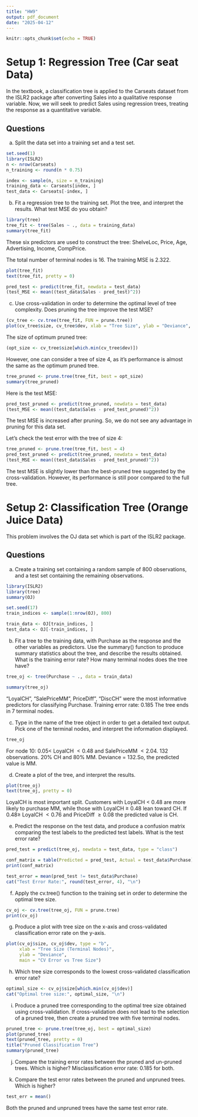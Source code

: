 ```yaml
---
title: "HW9"
output: pdf_document
date: "2025-04-12"
---
```


```r
knitr::opts_chunk$set(echo = TRUE)
```

# Setup 1: Regression Tree (Car seat Data)
In the textbook, a classification tree is applied to the Carseats dataset from the ISLR2 package after converting Sales into a qualitative response variable. Now, we will seek to predict Sales using regression trees, treating the response as a quantitative variable.

## Questions
a. Split the data set into a training set and a test set.
```r
set.seed(1)
library(ISLR2)
n <- nrow(Carseats)
n_training <- round(n * 0.75)

index <- sample(n, size = n_training)
training_data <- Carseats[index, ]
test_data <- Carseats[-index, ]
```

b. Fit a regression tree to the training set. Plot the tree, and interpret the results. What test MSE do you obtain?
```r
library(tree)
tree_fit <- tree(Sales ~ ., data = training_data)
summary(tree_fit)
```
These six predictors are used to construct the tree: ShelveLoc, Price, Age, Advertising, Income, CompPrice.

The total number of terminal nodes is 16. The training MSE is 2.322.
```r
plot(tree_fit)
text(tree_fit, pretty = 0)

pred_test <- predict(tree_fit, newdata = test_data)
(test_MSE <- mean((test_data$Sales - pred_test)^2))
```


c. Use cross-validation in order to determine the optimal level of tree complexity. Does pruning the tree improve the test MSE?
```r
(cv_tree <- cv.tree(tree_fit, FUN = prune.tree))
plot(cv_tree$size, cv_tree$dev, xlab = "Tree Size", ylab = "Deviance", type = "b")
```
The size of optimum pruned tree:
```r
(opt_size <- cv_tree$size[which.min(cv_tree$dev)])
```
However, one can consider a tree of size 4, as it’s performance is almost the same as the optimum pruned tree.
```r
tree_pruned <- prune.tree(tree_fit, best = opt_size)
summary(tree_pruned)
```
Here is the test MSE:
```r
pred_test_pruned <- predict(tree_pruned, newdata = test_data)
(test_MSE <- mean((test_data$Sales - pred_test_pruned)^2))
```
The test MSE is increased after pruning. So, we do not see any advantage in pruning for this data set.

Let’s check the test error with the tree of size 4:
```r
tree_pruned <- prune.tree(tree_fit, best = 4)
pred_test_pruned <- predict(tree_pruned, newdata = test_data)
(test_MSE <- mean((test_data$Sales - pred_test_pruned)^2))
```
The test MSE is slightly lower than the best-pruned tree suggested by the cross-validation. However, its performance is still poor compared to the full tree.


# Setup 2: Classification Tree (Orange Juice Data)
This problem involves the OJ data set which is part of the ISLR2 package.

## Questions
a. Create a training set containing a random sample of 800 observations, and a test set containing the remaining observations.
```r
library(ISLR2)
library(tree)
summary(OJ)

set.seed(17)
train_indices <- sample(1:nrow(OJ), 800)

train_data <- OJ[train_indices, ]
test_data <- OJ[-train_indices, ]
```

b. Fit a tree to the training data, with Purchase as the response and the other variables as predictors. Use the summary() function to produce summary statistics about the tree, and describe the results obtained. What is the training error rate? How many terminal nodes does the tree have?
```r
tree_oj <- tree(Purchase ~ ., data = train_data)

summary(tree_oj)
```
"LoyalCH", "SalePriceMM", PriceDiff", "DiscCH" were the most informative predictors for classifying Purchase.
Training error rate: 0.185
The tree ends in 7 terminal nodes.

c. Type in the name of the tree object in order to get a detailed text output. Pick one of the terminal nodes, and interpret the information displayed.
```r
tree_oj
```
For node 10: $0.05 <$ LoyalCH $< 0.48$ and SalePriceMM $< 2.04$. 132 observations. 20% CH and 80% MM. Deviance = 132.So, the predicted value is MM.

d. Create a plot of the tree, and interpret the results.
```r
plot(tree_oj)
text(tree_oj, pretty = 0)
```
LoyalCH is most important split. Customers with LoyalCH $<$ 0.48 are more likely to purchase MM, while those with LoyalCH $\geq$ 0.48 lean toward CH. If $0.48 \geq$ LoyalCH $< 0.76$ and PriceDiff $\geq 0.08$ the predicted value is CH.

e. Predict the response on the test data, and produce a confusion matrix comparing the test labels to the predicted test labels. What is the test error rate?
```r
pred_test = predict(tree_oj, newdata = test_data, type = "class")

conf_matrix = table(Predicted = pred_test, Actual = test_data$Purchase)
print(conf_matrix)

test_error = mean(pred_test != test_data$Purchase)
cat("Test Error Rate:", round(test_error, 4), "\n")
```

f. Apply the cv.tree() function to the training set in order to determine the optimal tree size.
```r
cv_oj <- cv.tree(tree_oj, FUN = prune.tree)
print(cv_oj)
```

g. Produce a plot with tree size on the x-axis and cross-validated classification error rate on the y-axis.
```r
plot(cv_oj$size, cv_oj$dev, type = "b",
     xlab = "Tree Size (Terminal Nodes)",
     ylab = "Deviance",
     main = "CV Error vs Tree Size")
```

h. Which tree size corresponds to the lowest cross-validated classification error rate?
```r
optimal_size <- cv_oj$size[which.min(cv_oj$dev)]
cat("Optimal tree size:", optimal_size, "\n")
```

i. Produce a pruned tree corresponding to the optimal tree size obtained using cross-validation. If cross-validation does not lead to the selection of a pruned tree, then create a pruned tree with five terminal nodes.
```r
pruned_tree <- prune.tree(tree_oj, best = optimal_size)
plot(pruned_tree)
text(pruned_tree, pretty = 0)
title("Pruned Classification Tree")
summary(pruned_tree)
```

j. Compare the training error rates between the pruned and un-pruned trees. Which is higher?
Misclassification error rate: 0.185 for both.

k. Compare the test error rates between the pruned and unpruned trees. Which is higher?
```r
test_err = mean() 
```

Both the pruned and unpruned trees have the same test error rate.

